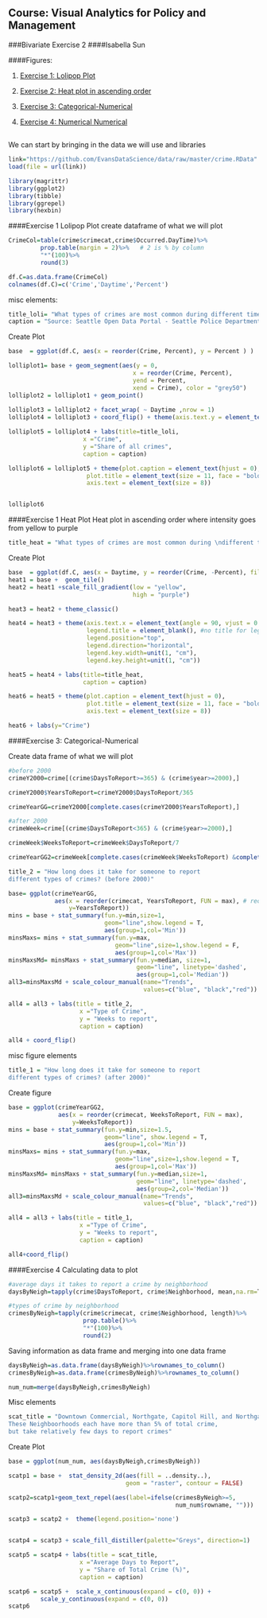 ## Course: Visual Analytics for Policy and Management
###Bivariate Exercise 2
####Isabella Sun



####Figures:

1. [Exercise 1: Lolipop Plot](#ex1)

2. [Exercise 2: Heat plot in ascending order](#ex2)

3. [Exercise 3: Categorical-Numerical](#ex3)

4. [Exercise 4: Numerical Numerical](#ex4)

##
##

We can start by bringing in the data we will use and libraries
```r
link="https://github.com/EvansDataScience/data/raw/master/crime.RData"
load(file = url(link))

library(magrittr)
library(ggplot2)
library(tibble)
library(ggrepel)
library(hexbin)
```
####Exercise 1 Lolipop Plot
create dataframe of what we will plot
```r

CrimeCol=table(crime$crimecat,crime$Occurred.DayTime)%>%
         prop.table(margin = 2)%>%   # 2 is % by column
         "*"(100)%>%
         round(3)

df.C=as.data.frame(CrimeCol)
colnames(df.C)=c('Crime','Daytime','Percent')
```
misc elements:

```r
title_loli= "What types of crimes are most common during different times of the day?"
caption = "Source: Seattle Open Data Portal - Seattle Police Department "
```
<a id='ex1'></a>
Create Plot
```r
base  = ggplot(df.C, aes(x = reorder(Crime, Percent), y = Percent ) ) 

lolliplot1= base + geom_segment(aes(y = 0, 
                                   x = reorder(Crime, Percent), 
                                   yend = Percent, 
                                   xend = Crime), color = "grey50") 
lolliplot2 = lolliplot1 + geom_point()
 
lolliplot3 = lolliplot2 + facet_wrap( ~ Daytime ,nrow = 1) 
lolliplot4 = lolliplot3 + coord_flip() + theme(axis.text.y = element_text(size=4,angle = 45))

lolliplot5 = lolliplot4 + labs(title=title_loli,
                     x ="Crime", 
                     y ="Share of all crimes",
                     caption = caption)

lolliplot6 = lolliplot5 + theme(plot.caption = element_text(hjust = 0),
                      plot.title = element_text(size = 11, face = "bold"),
                      axis.text = element_text(size = 8))


lolliplot6

```

####Exercise 1 Heat Plot
Heat plot in ascending order where intensity goes from yellow to purple
```r
title_heat = "What types of crimes are most common during \ndifferent times of the day?"
```
<a id='ex2'></a>
Create Plot
```r
base  = ggplot(df.C, aes(x = Daytime, y = reorder(Crime, -Percent), fill = Percent)) 
heat1 = base +  geom_tile() 
heat2 = heat1 +scale_fill_gradient(low = "yellow", 
                                   high = "purple")

heat3 = heat2 + theme_classic() 

heat4 = heat3 + theme(axis.text.x = element_text(angle = 90, vjust = 0.6), 
                      legend.title = element_blank(), #no title for legend
                      legend.position="top", 
                      legend.direction="horizontal",
                      legend.key.width=unit(1, "cm"),
                      legend.key.height=unit(1, "cm")) 

heat5 = heat4 + labs(title=title_heat,
                     caption = caption)

heat6 = heat5 + theme(plot.caption = element_text(hjust = 0),
                      plot.title = element_text(size = 11, face = "bold"),
                      axis.text = element_text(size = 8))

heat6 + labs(y="Crime")
```


####Exercise 3: Categorical-Numerical

Create data frame of what we will plot
```r
#before 2000
crimeY2000=crime[(crime$DaysToReport>=365) & (crime$year>=2000),]

crimeY2000$YearsToReport=crimeY2000$DaysToReport/365

crimeYearGG=crimeY2000[complete.cases(crimeY2000$YearsToReport),]

#after 2000
crimeWeek=crime[(crime$DaysToReport<365) & (crime$year>=2000),]

crimeWeek$WeeksToReport=crimeWeek$DaysToReport/7

crimeYearGG2=crimeWeek[complete.cases(crimeWeek$WeeksToReport) &complete.cases(crimeWeek$crimecat),]

```

```r
title_2 = "How long does it take for someone to report
different types of crimes? (before 2000)"
```
<a id='ex3'></a>
```r
base= ggplot(crimeYearGG,
             aes(x = reorder(crimecat, YearsToReport, FUN = max), # reorder!
                 y=YearsToReport)) 
mins = base + stat_summary(fun.y=min,size=1,
                           geom="line",show.legend = T,
                           aes(group=1,col='Min'))
minsMaxs= mins + stat_summary(fun.y=max,
                              geom="line",size=1,show.legend = F,
                              aes(group=1,col='Max'))
minsMaxsMd= minsMaxs + stat_summary(fun.y=median, size=1,
                                    geom="line", linetype='dashed',
                                    aes(group=1,col='Median'))
all3=minsMaxsMd + scale_colour_manual(name="Trends",
                                      values=c("blue", "black","red"))

all4 = all3 + labs(title = title_2,
                    x ="Type of Crime", 
                    y = "Weeks to report",
                    caption = caption)

all4 + coord_flip()
```

misc figure elements
```r
title_1 = "How long does it take for someone to report
different types of crimes? (after 2000)"
```

Create figure
```r
base = ggplot(crimeYearGG2,
              aes(x = reorder(crimecat, WeeksToReport, FUN = max),
                  y=WeeksToReport)) 
mins = base + stat_summary(fun.y=min,size=1.5,
                           geom="line", show.legend = T,
                           aes(group=1,col='Min'))
minsMaxs= mins + stat_summary(fun.y=max,
                              geom="line",size=1,show.legend = T, 
                              aes(group=1,col='Max'))
minsMaxsMd= minsMaxs + stat_summary(fun.y=median,size=1,
                                    geom="line", linetype='dashed',
                                    aes(group=2,col='Median'))
all3=minsMaxsMd + scale_colour_manual(name="Trends",
                                      values=c("blue", "black","red"))

all4 = all3 + labs(title = title_1,
                    x ="Type of Crime", 
                    y = "Weeks to report",
                    caption = caption)

all4+coord_flip()
```

####Exercise 4
Calculating data to plot 

```r
#average days it takes to report a crime by neighborhood
daysByNeigh=tapply(crime$DaysToReport, crime$Neighborhood, mean,na.rm=T)

#types of crime by neighborhood
crimesByNeigh=tapply(crime$crimecat, crime$Neighborhood, length)%>%      
                     prop.table()%>%
                     "*"(100)%>% 
                     round(2) 
```

Saving information as data frame and merging into one data frame 

```r
daysByNeigh=as.data.frame(daysByNeigh)%>%rownames_to_column()
crimesByNeigh=as.data.frame(crimesByNeigh)%>%rownames_to_column()

num_num=merge(daysByNeigh,crimesByNeigh)
```
Misc elements
```r
scat_title = "Downtown Commercial, Northgate, Capitol Hill, and Northgate:
These Neighboorhoods each have more than 5% of total crime, 
but take relatively few days to report crimes"
```
<a id='ex4'></a>
Create Plot
```r
base = ggplot(num_num, aes(daysByNeigh,crimesByNeigh)) 

scatp1 = base +  stat_density_2d(aes(fill = ..density..), 
                                 geom = "raster", contour = FALSE)

scatp2=scatp1+geom_text_repel(aes(label=ifelse(crimesByNeigh>=5,
                                               num_num$rowname, "")))

scatp3 = scatp2 +  theme(legend.position='none') 


scatp4 = scatp3 + scale_fill_distiller(palette="Greys", direction=1) 

scatp5 = scatp4 + labs(title = scat_title,
                    x ="Average Days to Report", 
                    y = "Share of Total Crime (%)",
                    caption = caption)

scatp6 = scatp5 +  scale_x_continuous(expand = c(0, 0)) + 
         scale_y_continuous(expand = c(0, 0)) 
scatp6

```

